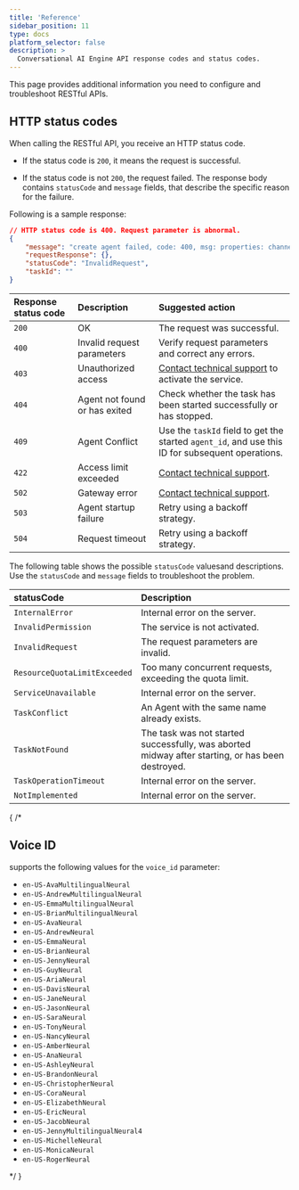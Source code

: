 ```yaml
---
title: 'Reference'
sidebar_position: 11
type: docs
platform_selector: false
description: >
  Conversational AI Engine API response codes and status codes.
---
```


This page provides additional information you need to configure and troubleshoot <Vpd k="NAME" /> RESTful APIs.

## HTTP status codes

When calling the <Vpd k="NAME" /> RESTful API, you receive an HTTP status code.

- If the status code is `200`, it means the request is successful.

- If the status code is not `200`, the request failed. The response body contains `statusCode` and `message` fields, that describe the specific reason for the failure.

Following is a sample response:

```json
// HTTP status code is 400. Request parameter is abnormal.
{
    "message": "create agent failed, code: 400, msg: properties: channel not found",
    "requestResponse": {},
    "statusCode": "InvalidRequest",
    "taskId": ""
}
```

| Response status code | Description   | Suggested action |
|:-------|:-------|:-----|
| `200` | OK | The request was successful. | - |
| `400`  | Invalid request parameters   | Verify request parameters and correct any errors.  |
| `403`  | Unauthorized access | [Contact technical support](mailto:support@agora.io) to activate the service. |
| `404`  | 	Agent not found or has exited   | Check whether the task has been started successfully or has stopped.  |
| `409`  | Agent Conflict | Use the `taskId` field to get the started `agent_id`, and use this ID for subsequent operations.|
| `422`  | Access limit exceeded   | [Contact technical support](mailto:support@agora.io). |
| `502`  | Gateway error | [Contact technical support](mailto:support@agora.io). |
| `503`  | Agent startup failure | Retry using a backoff strategy.   |
| `504`  | Request timeout  | Retry using a backoff strategy.   |

The following table shows the possible `statusCode` values ​​and descriptions. Use the `statusCode` and `message` fields to troubleshoot the problem.

| statusCode | Description |
|:-----------------|:----------------------|
| `InternalError`   | Internal error on the server.   |
| `InvalidPermission`  | The service is not activated.   |
| `InvalidRequest`  | The request parameters are invalid.  |
| `ResourceQuotaLimitExceeded`  | Too many concurrent requests, exceeding the quota limit. |
| `ServiceUnavailable` | Internal error on the server.   |
| `TaskConflict`    | An Agent with the same name already exists. |
| `TaskNotFound`    | The task was not started successfully, was aborted midway after starting, or has been destroyed.|
| `TaskOperationTimeout`    | Internal error on the server.  |
| `NotImplemented`  | Internal error on the server.   |

{ /*
## Voice ID

<Vpd k="NAME" /> supports the following values for the `voice_id` parameter:

- `en-US-AvaMultilingualNeural`
- `en-US-AndrewMultilingualNeural`
- `en-US-EmmaMultilingualNeural`
- `en-US-BrianMultilingualNeural`
- `en-US-AvaNeural`
- `en-US-AndrewNeural`
- `en-US-EmmaNeural`
- `en-US-BrianNeural`
- `en-US-JennyNeural`
- `en-US-GuyNeural`
- `en-US-AriaNeural`
- `en-US-DavisNeural`
- `en-US-JaneNeural`
- `en-US-JasonNeural`
- `en-US-SaraNeural`
- `en-US-TonyNeural`
- `en-US-NancyNeural`
- `en-US-AmberNeural`
- `en-US-AnaNeural`
- `en-US-AshleyNeural`
- `en-US-BrandonNeural`
- `en-US-ChristopherNeural`
- `en-US-CoraNeural`
- `en-US-ElizabethNeural`
- `en-US-EricNeural`
- `en-US-JacobNeural`
- `en-US-JennyMultilingualNeural4`
- `en-US-MichelleNeural`
- `en-US-MonicaNeural`
- `en-US-RogerNeural`

*/ }